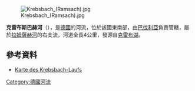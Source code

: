 {{Onesource|time=2020-12-09T08:33:17+00:00}}
{{Coord|47.63727|N|11.16192|E|display=title}}
[[Image:Krebsbach_(Ramsach).jpg|right]]

'''克雷布斯巴赫河'''（{{lang-de|Krebsbach}}），是[[德國|德國]]的河流，位於該國東南部，由[[巴伐利亞|巴伐利亞]]負責管轄，屬於[[拉姆薩赫河_(洛伊薩赫河支流)|拉姆薩赫河]]的右支流，河道全長4公里，發源自[[克雷布湖|克雷布湖]]。

==參考資料==
* [https://geoportal.bayern.de/bayernatlas/index.html?X=5277560.70&Y=4437890.63&zoom=10&lang=de&topic=ba&bgLayer=tk&catalogNodes=122 Karte des Krebsbach-Laufs] {{Wayback|url=https://geoportal.bayern.de/bayernatlas/index.html?X=5277560.70&Y=4437890.63&zoom=10&lang=de&topic=ba&bgLayer=tk&catalogNodes=122 |date=20170129170223 }}

{{Germany-geo-stub}}
[[Category:德國河流|Category:德國河流]]